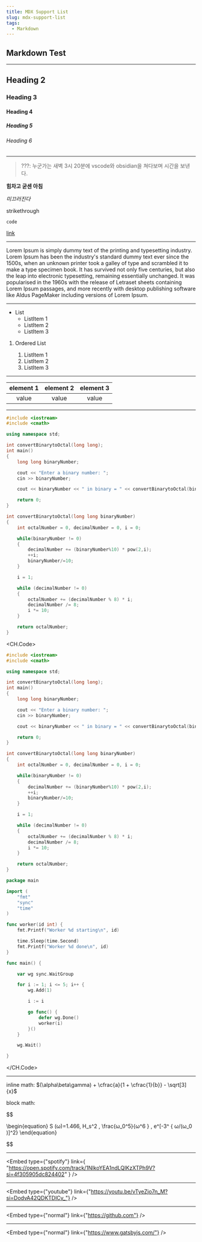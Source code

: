 ```yaml
---
title: MDX Support List
slug: mdx-support-list
tags:
  - Markdown
---
```


## Markdown Test

---

## Heading 2

### Heading 3

#### Heading 4

##### Heading 5

###### Heading 6

---

> ???: 누군가는 새벽 3시 20분에 vscode와 obsidian을 쳐다보며 시간을 보낸다.

**힘차고 굳센 아침**

_미끄러진다_

<Delete>strikethrough</Delete>

`code`

[link](.)

---

Lorem Ipsum is simply dummy text of the printing and typesetting industry. Lorem Ipsum has been the industry's standard dummy text ever since the 1500s, when an unknown printer took a galley of type and scrambled it to make a type specimen book. It has survived not only five centuries, but also the leap into electronic typesetting, remaining essentially unchanged. It was popularised in the 1960s with the release of Letraset sheets containing Lorem Ipsum passages, and more recently with desktop publishing software like Aldus PageMaker including versions of Lorem Ipsum.

---

- List
  - ListItem 1
  - ListItem 2
  - ListItem 3

1. Ordered List

   1. ListItem 1
   2. ListItem 2
   3. ListItem 3

---

| element 1 | element 2 | element 3 |
| :-------: | :-------: | :-------: |
|   value   |   value   |   value   |

---

```cpp example.cpp
#include <iostream>
#include <cmath>

using namespace std;

int convertBinarytoOctal(long long);
int main()
{
    long long binaryNumber;

    cout << "Enter a binary number: ";
    cin >> binaryNumber;

    cout << binaryNumber << " in binary = " << convertBinarytoOctal(binaryNumber) << " in octal ";

    return 0;
}

int convertBinarytoOctal(long long binaryNumber)
{
    int octalNumber = 0, decimalNumber = 0, i = 0;

    while(binaryNumber != 0)
    {
        decimalNumber += (binaryNumber%10) * pow(2,i);
        ++i;
        binaryNumber/=10;
    }

    i = 1;

    while (decimalNumber != 0)
    {
        octalNumber += (decimalNumber % 8) * i;
        decimalNumber /= 8;
        i *= 10;
    }

    return octalNumber;
}
```

<CH.Code>

```cpp example.cpp
#include <iostream>
#include <cmath>

using namespace std;

int convertBinarytoOctal(long long);
int main()
{
    long long binaryNumber;

    cout << "Enter a binary number: ";
    cin >> binaryNumber;

    cout << binaryNumber << " in binary = " << convertBinarytoOctal(binaryNumber) << " in octal ";

    return 0;
}

int convertBinarytoOctal(long long binaryNumber)
{
    int octalNumber = 0, decimalNumber = 0, i = 0;

    while(binaryNumber != 0)
    {
        decimalNumber += (binaryNumber%10) * pow(2,i);
        ++i;
        binaryNumber/=10;
    }

    i = 1;

    while (decimalNumber != 0)
    {
        octalNumber += (decimalNumber % 8) * i;
        decimalNumber /= 8;
        i *= 10;
    }

    return octalNumber;
}
```

```go example.go
package main

import (
    "fmt"
    "sync"
    "time"
)

func worker(id int) {
    fmt.Printf("Worker %d starting\n", id)

    time.Sleep(time.Second)
    fmt.Printf("Worker %d done\n", id)
}

func main() {

    var wg sync.WaitGroup

    for i := 1; i <= 5; i++ {
        wg.Add(1)

        i := i

        go func() {
            defer wg.Done()
            worker(i)
        }()
    }

    wg.Wait()

}
```

</CH.Code>

---

inline math: $(\alpha\beta\gamma) + \cfrac{a}{1 + \cfrac{1}{b}} - \sqrt[3]{x}$

block math:

$$

\begin{equation}
    S (ω)=1.466, H_s^2 ,  \frac{ω_0^5}{ω^6 }  , e^[-3^ { ω/(ω_0 )]^2}
\end{equation}


$$

---

<Embed
  type={"spotify"}
  link={
    "https://open.spotify.com/track/1NlkoYEA1ndLQIKzXTPh9V?si=4f305905dc824402"
  }
/>

---

<Embed
  type={"youtube"}
  link={"https://youtu.be/vTyeZjo7n_M?si=DodvA42QDKTDlCv_"}
/>

---

<Embed type={"normal"} link={"https://github.com"} />

---

<Embed type={"normal"} link={"https://www.gatsbyjs.com/"} />
